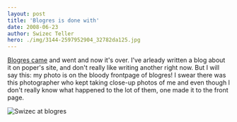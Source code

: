 ```yaml
---
layout: post
title: 'Blogres is done with'
date: 2008-06-23
author: Swizec Teller
hero: ./img/3144-2597952904_32782da125.jpg
---
```

[Blogres came](http://swizec.com/index.php/mode=news/id=329) and went and now it's over. I've arleady written a blog about it on poper's site, and don't really like writing another right now. But I will say this: my photo is on the bloody frontpage of blogres! I swear there was this photographer who kept taking close-up photos of me and even though I don't really know what happened to the lot of them, one made it to the front page.

![Swizec at blogres](./img/3144-2597952904_32782da125.jpg "Swizec at blogres")